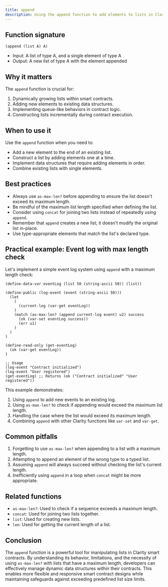 ```yaml
---
title: append
description: Using the append function to add elements to lists in Clarity smart contracts, with considerations for maximum list length.
---
```


## Function signature

```clarity
(append (list A) A)
```

- Input: A list of type A, and a single element of type A
- Output: A new list of type A with the element appended

## Why it matters

The `append` function is crucial for:

1. Dynamically growing lists within smart contracts.
2. Adding new elements to existing data structures.
3. Implementing queue-like behaviors in contract logic.
4. Constructing lists incrementally during contract execution.

## When to use it

Use the `append` function when you need to:

- Add a new element to the end of an existing list.
- Construct a list by adding elements one at a time.
- Implement data structures that require adding elements in order.
- Combine existing lists with single elements.

## Best practices

- Always use `as-max-len?` before appending to ensure the list doesn't exceed its maximum length.
- Be mindful of the maximum list length specified when defining the list.
- Consider using `concat` for joining two lists instead of repeatedly using `append`.
- Remember that `append` creates a new list; it doesn't modify the original list in-place.
- Use type-appropriate elements that match the list's declared type.

## Practical example: Event log with max length check

Let's implement a simple event log system using `append` with a maximum length check:

```clarity
(define-data-var eventLog (list 50 (string-ascii 50)) (list))

(define-public (log-event (event (string-ascii 50)))
  (let
    (
      (current-log (var-get eventLog))
    )
    (match (as-max-len? (append current-log event) u2) success
      (ok (var-set eventLog success))
      (err u1)
    )
  )
)

(define-read-only (get-eventLog)
  (ok (var-get eventLog))
)

;; Usage
(log-event "Contract initialized")
(log-event "User registered")
(get-eventLog) ;; Returns (ok ("Contract initialized" "User registered"))
```

This example demonstrates:
1. Using `append` to add new events to an existing log.
2. Using `as-max-len?` to check if appending would exceed the maximum list length.
3. Handling the case where the list would exceed its maximum length.
4. Combining `append` with other Clarity functions like `var-set` and `var-get`.

## Common pitfalls

1. Forgetting to use `as-max-len?` when appending to a list with a maximum length.
2. Attempting to append an element of the wrong type to a typed list.
3. Assuming `append` will always succeed without checking the list's current length.
4. Inefficiently using `append` in a loop when `concat` might be more appropriate.

## Related functions

- `as-max-len?`: Used to check if a sequence exceeds a maximum length.
- `concat`: Used for joining two lists together.
- `list`: Used for creating new lists.
- `len`: Used for getting the current length of a list.

## Conclusion

The `append` function is a powerful tool for manipulating lists in Clarity smart contracts. By understanding its behavior, limitations, and the necessity of using `as-max-len?` with lists that have a maximum length, developers can effectively manage dynamic data structures within their contracts. This enables more flexible and responsive smart contract designs while maintaining safeguards against exceeding predefined list size limits.
